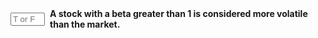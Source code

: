 ::: {.question-block}

<form onsubmit="event.preventDefault(); checkAnswerBox('module2_tf_q22','T')" style="display: flex; align-items: center; gap: 8px;">
<input type="text" id="module2_tf_q22" name="module2_tf_q22" maxlength="1" placeholder="T or F"
         style="width: 55px;" data-correct-answer="T" /> <label for="module2_tf_q22"><strong>A stock with a beta greater than 1 is considered more volatile than the market.</strong></label>
</form>

<div id="feedback-module2_tf_q22" class="feedback" data-status="" style="display:none;">
The sentence is TRUE. A beta greater than 1 indicates that the stock tends to amplify the market's movements, making it more volatile in a systematic sense.
</div>
:::